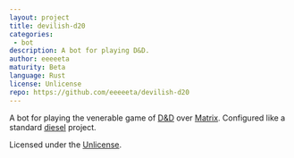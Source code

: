 ```yaml
---
layout: project
title: devilish-d20
categories: 
 - bot
description: A bot for playing D&D.
author: eeeeeta
maturity: Beta
language: Rust
license: Unlicense
repo: https://github.com/eeeeeta/devilish-d20
---
```


A bot for playing the venerable game of [D&D](https://en.wikipedia.org/wiki/Dungeons_%26_Dragons) over [Matrix](https://matrix.org).
Configured like a standard [diesel](http://diesel.rs/) project.

Licensed under the [Unlicense](http://unlicense.org/).


